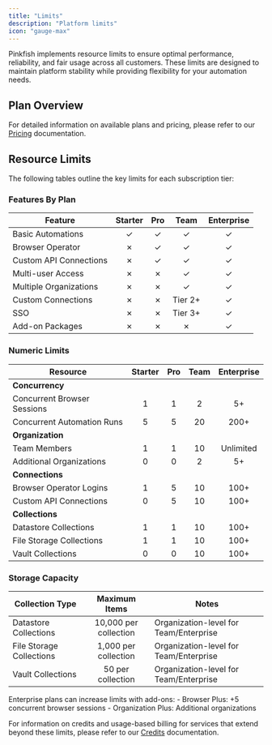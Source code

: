 ```yaml
---
title: "Limits"
description: "Platform limits"
icon: "gauge-max"
---
```

Pinkfish implements resource limits to ensure optimal performance, reliability, and fair usage across all customers. These limits are designed to maintain platform stability while providing flexibility for your automation needs.

## Plan Overview

For detailed information on available plans and pricing, please refer to our [Pricing](/essentials/pricing) documentation.

## Resource Limits

The following tables outline the key limits for each subscription tier:

### Features By Plan

| Feature                 | Starter | Pro      | Team     | Enterprise |
| ----------------------- | :-----: | :------: | :------: | :--------: |
| Basic Automations       | ✓       | ✓        | ✓        | ✓          |
| Browser Operator        | ✗       | ✓        | ✓        | ✓          |
| Custom API Connections  | ✗       | ✓        | ✓        | ✓          |
| Multi-user Access       | ✗       | ✗        | ✓        | ✓          |
| Multiple Organizations  | ✗       | ✗        | ✓        | ✓          |
| Custom Connections      | ✗       | ✗        | Tier 2+  | ✓          |
| SSO                     | ✗       | ✗        | Tier 3+  | ✓          |
| Add-on Packages         | ✗       | ✗        | ✗        | ✓          |

### Numeric Limits

| Resource                      | Starter | Pro | Team | Enterprise |
| ----------------------------- | :-----: | :-: | :--: | :--------: |
| **Concurrency**               |         |     |      |            |
| Concurrent Browser Sessions   | 1       | 1   | 2    | 5+         |
| Concurrent Automation Runs    | 5       | 5   | 20   | 200+       |
| **Organization**              |         |     |      |            |
| Team Members                  | 1       | 1   | 10   | Unlimited  |
| Additional Organizations      | 0       | 0   | 2    | 5+         |
| **Connections**               |         |     |      |            |
| Browser Operator Logins       | 1       | 5   | 10   | 100+       |
| Custom API Connections        | 0       | 5   | 10   | 100+       |
| **Collections**               |         |     |      |            |
| Datastore Collections         | 1       | 1   | 10   | 100+       |
| File Storage Collections      | 1       | 1   | 10   | 100+       |
| Vault Collections             | 0       | 0   | 10   | 100+       |

### Storage Capacity

| Collection Type        | Maximum Items       | Notes                                 |
| ---------------------- | :-----------------: | ------------------------------------- |
| Datastore Collections  | 10,000 per collection| Organization-level for Team/Enterprise|
| File Storage Collections| 1,000 per collection | Organization-level for Team/Enterprise|
| Vault Collections      | 50 per collection    | Organization-level for Team/Enterprise|

<Info>
  Enterprise plans can increase limits with add-ons:
  - Browser Plus: +5 concurrent browser sessions
  - Organization Plus: Additional organizations
</Info>

For information on credits and usage-based billing for services that extend beyond these limits, please refer to our [Credits](/essentials/credits) documentation.